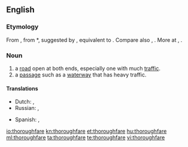 ==English==

===Etymology===
From {{etyl|enm}} {{term|thurghfare|lang=enm}}, from {{etyl|ang}} *{{term||þurhfaru|a thoroughfare, passage through|lang=ang}}, suggested by {{term|þurhfaran||to go through, go over, traverse, pierce, pass through, pass beyond, transcend, penetrate|lang=ang}}, equivalent to {{prefix|thorough|fare}}. Compare also {{etyl|ang|-}} {{term|þurhfær||an inner secret place|lang=ang}}, {{etyl|de|-}} {{term|Durchfahrt||passage, thoroughfare|lang=de}}. More at {{l|en|thorough}}, {{l|en|fare}}.

===Noun===
{{en-noun}}
# a [[road]] open at both ends, especially one with much [[traffic]].
# a [[passage]] such as a [[waterway]] that has heavy traffic.

====Translations====
{{trans-top|a road open at both ends, especially one with much traffic}}
* Dutch: {{t|nl|doorgangsweg|m}}, {{t|nl|doorgaande weg}}
* Russian: {{t+|ru|магистраль|f}}, {{t|ru|оживлённая дорога|f}}
{{trans-mid}}
* Spanish: {{t|es|vía pública|f}}, {{t|es|vía de comunicación|f}}
{{trans-bottom}}

{{trans-top|a passage such as a waterway that has heavy traffic}}
{{trans-mid}}
{{trans-bottom}}

[[io:thoroughfare]]
[[kn:thoroughfare]]
[[et:thoroughfare]]
[[hu:thoroughfare]]
[[ml:thoroughfare]]
[[ta:thoroughfare]]
[[te:thoroughfare]]
[[vi:thoroughfare]]